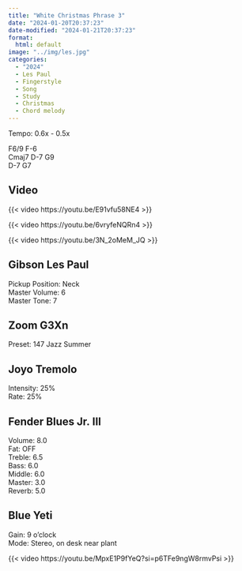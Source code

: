 ```yaml
---
title: "White Christmas Phrase 3"
date: "2024-01-20T20:37:23"
date-modified: "2024-01-21T20:37:23"
format: 
  html: default
image: "../img/les.jpg"
categories:
  - "2024"
  - Les Paul
  - Fingerstyle
  - Song
  - Study
  - Christmas
  - Chord melody
---
```


Tempo: 0.6x - 0.5x

F6/9 F-6\
Cmaj7 D-7 G9\
D-7 G7

## Video

{{< video https://youtu.be/E91vfu58NE4 >}}

{{< video https://youtu.be/6vryfeNQRn4 >}}

{{< video https://youtu.be/3N_2oMeM_JQ >}}



## Gibson Les Paul

Pickup Position: Neck\
Master Volume: 6\
Master Tone: 7

## Zoom G3Xn

Preset: 147 Jazz Summer

## Joyo Tremolo

Intensity: 25%\
Rate: 25%

## Fender Blues Jr. III

Volume: 8.0\
Fat: OFF\
Treble: 6.5\
Bass: 6.0\
Middle: 6.0\
Master: 3.0\
Reverb: 5.0

## Blue Yeti

Gain: 9 o'clock\
Mode: Stereo, on desk near plant

{{< video https://youtu.be/MpxE1P9fYeQ?si=p6TFe9ngW8rmvPsi >}}
